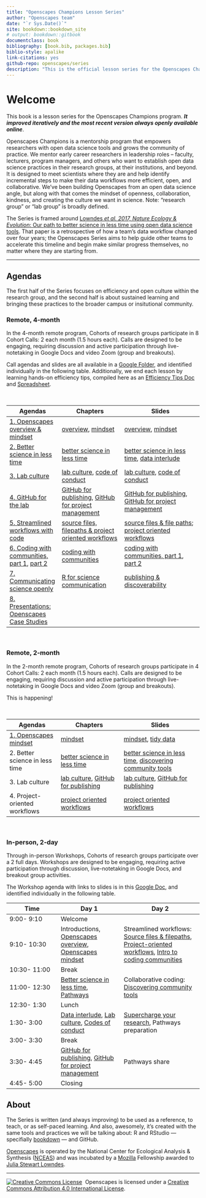 ```yaml
--- 
title: "Openscapes Champions Lesson Series"
author: "Openscapes team"
date: "`r Sys.Date()`"
site: bookdown::bookdown_site
# output: bookdown::gitbook
documentclass: book
bibliography: [book.bib, packages.bib]
biblio-style: apalike
link-citations: yes
github-repo: openscapes/series
description: "This is the official lesson series for the Openscapes Champions program."
---
```


# Welcome {#welcome}

This book is a lesson series for the Openscapes Champions program. ***It improved iteratively and the most recent version always openly available online***.

Openscapes Champions is a mentorship program that empowers researchers with open data science tools and grows the community of practice. We mentor early career researchers in leadership roles – faculty, lecturers, program managers, and others who want to establish open data science practices in their research groups, at their institutions, and beyond. It is designed to meet scientists where they are and help identify incremental steps to make their data workflows more efficient, open, and collaborative. We've been building Openscapes from an open data science angle, but along with that comes the mindset of openness, collaboration, kindness, and creating the culture we want in science. Note: "research group" or "lab group" is broadly defined. 

The Series is framed around [Lowndes *et al. 2017, Nature Ecology & Evolution*: Our path to better science in less time using open data science tools](https://www.nature.com/articles/s41559-017-0160). That paper is a retrospective of how a team's data workflow changed over four years; the Openscapes Series aims to help guide other teams to accelerate this timeline and begin make similar progress themselves, no matter where they are starting from. 

----

## Agendas

The first half of the Series focuses on efficiency and open culture within the research group, and the second half is about sustained learning and bringing these practices to the broader campus or insitutional community. 

### Remote, 4-month

In the 4-month remote program, Cohorts of research groups participate in 8 Cohort Calls: 2 each month (1.5 hours each). Calls are designed to be engaging, requiring discussion and active participation through live-notetaking in Google Docs and video Zoom (group and breakouts). 

Call agendas and slides are all available in a [Google Folder](https://drive.google.com/open?id=1HQHXlMVgg9lp2IYkzj8LSAG5bjyKFS6g), and identified individually in the following table. Additionally, we end each lesson by learning hands-on efficiency tips, compiled here as an [Efficiency Tips Doc](https://docs.google.com/document/d/e/2PACX-1vSABwrk4RgOa2XBv0ZVmQCEYtLmT-YOm7WHL0ba0eREcJ5G-uk4abqznKEX0YabHux48uVGxxAZXeJ4/pub) and [Spreadsheet](https://docs.google.com/spreadsheets/d/e/2PACX-1vQqWV6qFUv6WOztKqj52gUfvVlYc5Emw6Z-YzoM5fr9uOHRDLTDC625pdKVe5PwhlRmZlklNB7Lulq4/pubhtml).

<br>

Agendas          | Chapters |      Slides
------------------|----------------------|---------------------------
[1. Openscapes overview & mindset](https://drive.google.com/open?id=1Ia5-w8KiZgyZqX1ErGnrFihDAUAiAzkZwDfSgZw9BMU) | [overview](#overview), [mindset](#mindset) |  [overview](https://docs.google.com/presentation/d/1ePdaUE77BxVpnUUAOolG5WdeINhSZXnfIegmnYw8QVU/edit?usp=sharing), [mindset](https://docs.google.com/presentation/d/1SWjccZAzLC3IPpcmgeQiSdCdbwq_UF5DVEJQEN8ngdA/edit?usp=sharing) 
[2. Better science in less time](https://docs.google.com/document/d/1F4fatp_PLMEm6XbinxZDQjOQ8w1HYSAegmftM4Cm4E8/edit?usp=sharing) | [better science in less time](#bsilt) | [better science in less time](https://docs.google.com/presentation/d/1RGdNNZwqR74wf1d2XPUwqiaxGVtUnn58awJcEqQ_YHs/edit?usp=sharing), [data interlude](https://docs.google.com/presentation/d/1YnHR1OqtpH4LkVaNBF8LhLGPUUx7mDysw4YAR7mKKfE/edit?usp=sharing) 
[3. Lab culture](https://docs.google.com/document/d/1zY-hzebfb7KdwxQ8e4DO_SaaufocmjKEe7HjFw8ThZY/edit?usp=sharing) | [lab culture](#lab-culture), [code of conduct](code-of-conduct) | [lab culture](https://docs.google.com/presentation/d/1QlzV7wjP20GoLwpwUmEfBb_y4AuZnJgU_foI564FhXo/edit?usp=sharing), [code of conduct](https://docs.google.com/presentation/d/1eydm6NcrR_T2NwoMWYBWM682OW-qr755iYemVWL8cJg/edit?usp=sharing)
[4. GitHub for the lab](https://docs.google.com/document/d/1Y8_5EFbsaaH26LvqXc5NZZ66Np4JQWuSemQbCrNIjSY/edit?usp=sharing) |  [GitHub for publishing](#github-pub),  [GitHub for project management](#github-issues) | [GitHub for publishing](https://docs.google.com/presentation/d/1lTUAL1vO95dyjcONIWDineAWyEP92pNjFvXAM6u9y5Y/edit?usp=sharing), [GitHub for project management](https://docs.google.com/presentation/d/1JGFnZqz01Ex8h2qO3OBUHc1OiTFkAqV2ED2XFiMdN4I/edit?usp=sharing)
[5. Streamlined workflows with code](https://docs.google.com/document/d/1QHCmZm4KPuv--35PiohkpGlpwuyhPHCmZ6NczrBHeMY/edit?usp=sharing) | [source files, filepaths & project oriented workflows](#streamlined-code) | [source files & file paths](https://docs.google.com/presentation/d/1HbxQ9Lg-ySEhmvH01PnMX0BDuquQezru73GI3PV-Ibo/edit?usp=sharing); [project oriented workflows](https://docs.google.com/presentation/d/1hiSjMjTFhdDO5lLCM4uiU3D8nLFPt8eOEdDPVoaG5UQ/edit?usp=sharing)
[6. Coding with communities, part 1](https://docs.google.com/document/d/1YHTvob1D-ow9H82x3s1rENX60b5Y-gCo5xWEtGc6fZA/edit?usp=sharing), [part 2](https://docs.google.com/document/d/1C2KlfXLglvWpmlHbR5cxYmm3pZITdTufgAsQdh01rV4/edit?usp=sharing)| [coding with communities](#communities) |  [coding with communities, part 1](https://docs.google.com/presentation/d/1czvMz7a84jkaYDwHlG1cuKyf9B0mciQJVOFcc7hZtpU/edit?usp=sharing), [part 2](https://docs.google.com/presentation/d/1ZYQERUuNJ69QRSUs_JKLdask_VnQRmvMTulv6m2VmUU/edit?usp=sharing)
[7. Communicating science openly](https://docs.google.com/document/d/14lZLb-5IzmoEq2L_DVki99zzMxsesmQbtaA0Uu31f_I/edit?usp=sharing) | [R for science communication](#r-scicomm) | [publishing & discoverability](https://docs.google.com/presentation/d/1efJj7Dxg_g4ZRZT2b1agDQrT3DN5lVcNvv25IWcyGlw/edit#slide=id.g574ba85675_0_10)
[8. Presentations: Openscapes Case Studies](https://docs.google.com/document/d/1MhWL9AnrZr0hfm56pumzExJtkyMoEiylo0GoOyJZm0A/edit?usp=sharing) | | 

<br>


### Remote, 2-month

In the 2-month remote program, Cohorts of research groups participate in 4 Cohort Calls: 2 each month (1.5 hours each). Calls are designed to be engaging, requiring discussion and active participation through live-notetaking in Google Docs and video Zoom (group and breakouts). 

This is happening!

<!---
1. Openscapes mindset; Tidy Data.  
Hw: read BSILT
2. better science in less time; Collaborative coding and discovering community tools
Hw: seaside chat: discuss pathway
3. Lab Culture, GitHub for publishing and project management https://docs.github.com/en/github/building-a-strong-community 
Hw: seaside chat: refine pathway, practice gh, CoC...
4. Streamlined workflows: source files & filepaths, project-oriented workflows; share your pathway/next steps
--->

<br>

Agendas          | Chapters |      Slides
------------------|----------------------|---------------------------
[1. Openscapes mindset](https://docs.google.com/document/d/1h-EADIRykge8fGn0ZSNnls1bm8y9AOe1d3QLheqJB2s/edit?usp=sharing) | [mindset](#mindset) |  [mindset](https://docs.google.com/presentation/d/1giEW0EIYVnxneGpOBSJnEqg-1CVBUGrbH8Z5gawdeBc/edit?usp=sharing), [tidy data](https://docs.google.com/presentation/d/1rv-JfJeuYhogxV6Dpn_hNDm09nfKnOMtmZpgcciI_98/edit?usp=sharing)
2. Better science in less time | [better science in less time](#bsilt) | [better science in less time](https://docs.google.com/presentation/d/1RGdNNZwqR74wf1d2XPUwqiaxGVtUnn58awJcEqQ_YHs/edit?usp=sharing), [discovering community tools](https://docs.google.com/presentation/d/1czvMz7a84jkaYDwHlG1cuKyf9B0mciQJVOFcc7hZtpU/edit?usp=sharing) 
3. Lab culture | [lab culture](#lab-culture), [GitHub for publishing](#github-pub)| [lab culture](https://docs.google.com/presentation/d/1QlzV7wjP20GoLwpwUmEfBb_y4AuZnJgU_foI564FhXo/edit?usp=sharing), [GitHub for publishing](https://docs.google.com/presentation/d/1lTUAL1vO95dyjcONIWDineAWyEP92pNjFvXAM6u9y5Y/edit?usp=sharing)
4. Project-oriented workflows | [project oriented workflows](#streamlined-code) | [project oriented workflows](https://docs.google.com/presentation/d/1hiSjMjTFhdDO5lLCM4uiU3D8nLFPt8eOEdDPVoaG5UQ/edit?usp=sharing) |

<br>

### In-person, 2-day

Through in-person Workshops, Cohorts of research groups participate over a 2 full days. Workshops are designed to be engaging, requiring active participation through discussion, live-notetaking in Google Docs, and breakout group activities. 

The Workshop agenda with links to slides is in this [Google Doc](https://docs.google.com/document/d/1bD3p0gRjS39xF4XxYOXa9XCB6_h6qeVvBSDIrWndQjA/edit?usp=sharing), and identified individually in the following table. 

Time          | Day 1 |      Day 2
------------------|----------------------|---------------------------
9:00- 9:10 | Welcome | 
9:10- 10:30 | Introductions, [Openscapes overview](https://docs.google.com/presentation/d/1ePdaUE77BxVpnUUAOolG5WdeINhSZXnfIegmnYw8QVU/edit?usp=sharing), [Openscapes mindset](https://docs.google.com/presentation/d/1SWjccZAzLC3IPpcmgeQiSdCdbwq_UF5DVEJQEN8ngdA/edit?usp=sharing) |  Streamlined workflows: [Source files & filepaths](https://docs.google.com/presentation/d/1HbxQ9Lg-ySEhmvH01PnMX0BDuquQezru73GI3PV-Ibo/edit?usp=sharing), [Project-oriented workflows](https://docs.google.com/presentation/d/1hiSjMjTFhdDO5lLCM4uiU3D8nLFPt8eOEdDPVoaG5UQ/edit?usp=sharing), [Intro to coding communities](https://docs.google.com/presentation/d/17HSNmBYvPw-7Prioys7WIhL9QGVb3s3bJCLaAJVaChc/edit?usp=sharing) 
10:30- 11:00 | Break 
11:00- 12:30 | [Better science in less time](https://docs.google.com/presentation/d/1RGdNNZwqR74wf1d2XPUwqiaxGVtUnn58awJcEqQ_YHs/edit?usp=sharing),  [Pathways](https://drive.google.com/open?id=1sPoCE6J2avMDRkZl6I-x0uPW0lRkBjcpFelVmJ5_hVg) | Collaborative coding: [Discovering community tools](https://docs.google.com/presentation/d/1czvMz7a84jkaYDwHlG1cuKyf9B0mciQJVOFcc7hZtpU/edit?usp=sharing) 
12:30- 1:30 | Lunch
1:30- 3:00 | [Data interlude](https://docs.google.com/presentation/d/1YnHR1OqtpH4LkVaNBF8LhLGPUUx7mDysw4YAR7mKKfE/edit?usp=sharing), [Lab culture](https://docs.google.com/presentation/d/1QlzV7wjP20GoLwpwUmEfBb_y4AuZnJgU_foI564FhXo/edit?usp=sharing), [Codes of conduct](https://docs.google.com/presentation/d/1eydm6NcrR_T2NwoMWYBWM682OW-qr755iYemVWL8cJg/edit?usp=sharing) | [Supercharge your research](https://docs.google.com/presentation/d/1ZYQERUuNJ69QRSUs_JKLdask_VnQRmvMTulv6m2VmUU/edit?usp=sharing), Pathways preparation 
3:00- 3:30 | Break 
3:30- 4:45 | [GitHub for publishing](https://docs.google.com/presentation/d/1lTUAL1vO95dyjcONIWDineAWyEP92pNjFvXAM6u9y5Y/edit?usp=sharing), [GitHub for project management](https://docs.google.com/presentation/d/1JGFnZqz01Ex8h2qO3OBUHc1OiTFkAqV2ED2XFiMdN4I/edit?usp=sharing) | Pathways share
4:45- 5:00 | Closing


## About

The Series is written (and always improving) to be used as a reference, to teach, or as self-paced learning. And also, awesomely, it's created with the same tools and practices we will be talking about: R and RStudio — specifially [bookdown](https://bookdown.org/yihui/bookdown/) — and GitHub.

[Openscapes](https://openscapes.org) is operated by the National Center for Ecological Analysis & Synthesis ([NCEAS](https://www.nceas.ucsb.edu/)) and was incubated by a [Mozilla](https://foundation.mozilla.org/en/) Fellowship awarded to [Julia Stewart Lowndes](http://jules32.github.io).

----

<a rel='license' href='http://creativecommons.org/licenses/by/4.0/'><img alt='Creative Commons License' style='border-width:0' src='https://i.creativecommons.org/l/by/4.0/88x31.png' /></a>&nbsp;&nbsp;Openscapes is licensed under a <a rel='license' href='http://creativecommons.org/licenses/by/4.0/'>Creative Commons Attribution 4.0 International License</a>.

<!---
resize:
![](img/openscapes_hex_design_final_correct_dimensions.png)
Before you begin, be sure you are all set up: see the prerequisites in Chapter \@ref(overview). 





Mentee topic
Cohort Call topic
Assignment
Table 1
1. Openscapes mindset
read Lowndes et al 2017
2. Better science in less time
Seaside chat, Table 1
Lab culture
3. Lab culture
Code of conduct
4. Github for your lab
Code of conduct on Github
Coding practices
5. R community practices, packages efficiency tour


6. Mid-series check in


Community
7. Study Groups
Start a study group


8. 




9. Amplify




10. Share
--->

